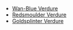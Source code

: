 {{Disambiguation}}
* [[Summertime Odyssey/Misty Hills, Foggy Vales|Wan-Blue Verdure]]
* [[Summertime Odyssey/Misty Hills, Foggy Vales|Redsmoulder Verdure]]
* [[Summertime Odyssey/Misty Hills, Foggy Vales|Goldsplinter Verdure]]
